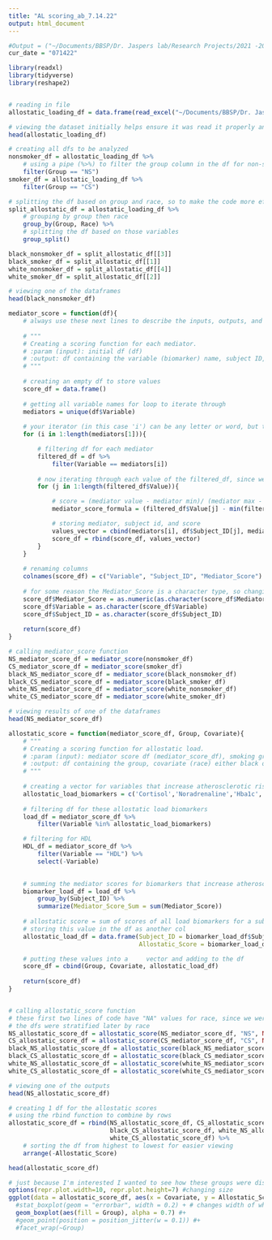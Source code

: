 ```yaml
---
title: "AL scoring_ab_7.14.22"
output: html_document
---
```


```r
#Output = ("~/Documents/BBSP/Dr. Jaspers lab/Research Projects/2021 -2022  Allostatic load Research/3. Data/3. R studio Analysis/Final analysis /revised data")
cur_date = "071422"

library(readxl)
library(tidyverse)
library(reshape2)


# reading in file
allostatic_loading_df = data.frame(read_excel("~/Documents/BBSP/Dr. Jaspers lab/Research Projects/2021 -2022  Allostatic load Research/3. Data/3. R studio Analysis/Final analysis /revised data/Allostatic_Mediator_Data_062422ab.xlsx", sheet = 2)) 
```

```r
# viewing the dataset initially helps ensure it was read it properly and gives a view of what it looks like
head(allostatic_loading_df)
```

```r
# creating all dfs to be analyzed
nonsmoker_df = allostatic_loading_df %>%
    # using a pipe (%>%) to filter the group column in the df for non-smokers only
    filter(Group == "NS")
smoker_df = allostatic_loading_df %>%
    filter(Group == "CS")

# splitting the df based on group and race, so to make the code more efficient
split_allostatic_df = allostatic_loading_df %>%
    # grouping by group then race
    group_by(Group, Race) %>%
    # splitting the df based on those variables
    group_split()

black_nonsmoker_df = split_allostatic_df[[3]]
black_smoker_df = split_allostatic_df[[1]]
white_nonsmoker_df = split_allostatic_df[[4]]
white_smoker_df = split_allostatic_df[[2]]

# viewing one of the dataframes 
head(black_nonsmoker_df)
```

```r
mediator_score = function(df){
    # always use these next lines to describe the inputs, outputs, and purpose of your function
    
    # """
    # Creating a scoring function for each mediator.
    # :param (input): initial df (df)
    # :output: df containing the variable (biomarker) name, subject ID, and score
    # """
    
    # creating an empty df to store values
    score_df = data.frame()
    
    # getting all variable names for loop to iterate through
    mediators = unique(df$Variable)
    
    # your iterator (in this case 'i') can be any letter or word, but typically in computer science i or j are used
    for (i in 1:length(mediators[1])){

        # filtering df for each mediator
        filtered_df = df %>%
            filter(Variable == mediators[i])
        
        # now iterating through each value of the filtered_df, since we want to access each value
        for (j in 1:length(filtered_df$Value)){

            # score = (mediator value - mediator min)/ (mediator max - mediator min)
            mediator_score_formula = (filtered_df$Value[j] - min(filtered_df$Value))/(max(filtered_df$Value) - min(filtered_df$Value))

            # storing mediator, subject id, and score
            values_vector = cbind(mediators[i], df$Subject_ID[j], mediator_score_formula)
            score_df = rbind(score_df, values_vector)
        }
    }
    
    # renaming columns
    colnames(score_df) = c("Variable", "Subject_ID", "Mediator_Score")
    
    # for some reason the Mediator_Score is a character type, so changing to a numeric
    score_df$Mediator_Score = as.numeric(as.character(score_df$Mediator_Score))
    score_df$Variable = as.character(score_df$Variable)
    score_df$Subject_ID = as.character(score_df$Subject_ID)
    
    return(score_df)
}
```



```r
# calling mediator_score function
NS_mediator_score_df = mediator_score(nonsmoker_df)
CS_mediator_score_df = mediator_score(smoker_df)
black_NS_mediator_score_df = mediator_score(black_nonsmoker_df)
black_CS_mediator_score_df = mediator_score(black_smoker_df)
white_NS_mediator_score_df = mediator_score(white_nonsmoker_df)
white_CS_mediator_score_df = mediator_score(white_smoker_df)

# viewing results of one of the dataframes
head(NS_mediator_score_df)
```

```r
allostatic_score = function(mediator_score_df, Group, Covariate){
    # """
    # Creating a scoring function for allostatic load.
    # :param (input): mediator score df (mediator_score_df), smoking group of subjects, race of subjects
    # :output: df containing the group, covariate (race) either black or white, and allostatic score
    # """
    
    # creating a vector for variables that increase atherosclerotic risk
    allostatic_load_biomarkers = c('Cortisol','Noradrenaline','Hba1c','Fibrinogen','CRP')
    
    # filtering df for these allostatic load biomarkers
    load_df = mediator_score_df %>%
        filter(Variable %in% allostatic_load_biomarkers) 

    # filtering for HDL
    HDL_df = mediator_score_df %>%
        filter(Variable == "HDL") %>%
        select(-Variable)

    
    # summing the mediator scores for biomarkers that increase atherosclerotic risk
    biomarker_load_df = load_df %>%
        group_by(Subject_ID) %>%
        summarize(Mediator_Score_Sum = sum(Mediator_Score))
    
    # allostatic score = sum of scores of all load biomarkers for a subject - individual subject HDL score
    # storing this value in the df as another col
    allostatic_load_df = data.frame(Subject_ID = biomarker_load_df$Subject_ID, 
                                    Allostatic_Score = biomarker_load_df$Mediator_Score_Sum - HDL_df$Mediator_Score)

    # putting these values into a     vector and adding to the df
    score_df = cbind(Group, Covariate, allostatic_load_df)
    
    return(score_df)
}

```

```r

```


```r
# calling allostatic_score function
# these first two lines of code have "NA" values for race, since we weren't looking at race as a covariate until 
# the dfs were stratified later by race
NS_allostatic_score_df = allostatic_score(NS_mediator_score_df, "NS", NA)
CS_allostatic_score_df = allostatic_score(CS_mediator_score_df, "CS", NA)
black_NS_allostatic_score_df = allostatic_score(black_NS_mediator_score_df, "NS", "B")
black_CS_allostatic_score_df = allostatic_score(black_CS_mediator_score_df, "CS", "B")
white_NS_allostatic_score_df = allostatic_score(white_NS_mediator_score_df, "NS", "W")
white_CS_allostatic_score_df = allostatic_score(white_CS_mediator_score_df, "CS", "W")

# viewing one of the outputs
head(NS_allostatic_score_df)
```

```r
# creating 1 df for the allostatic scores
# using the rbind function to combine by rows
allostatic_score_df = rbind(NS_allostatic_score_df, CS_allostatic_score_df, black_NS_allostatic_score_df, 
                            black_CS_allostatic_score_df, white_NS_allostatic_score_df, 
                            white_CS_allostatic_score_df) %>%
    # sorting the df from highest to lowest for easier viewing
    arrange(-Allostatic_Score)

head(allostatic_score_df)
```

```r
# just because I'm interested I wanted to see how these groups were distributed so I made this visualization
options(repr.plot.width=10, repr.plot.height=7) #changing size
ggplot(data = allostatic_score_df, aes(x = Covariate, y = Allostatic_Score, color = Group)) +
  #stat_boxplot(geom = "errorbar", width = 0.2) + # changes width of whiskers
  geom_boxplot(aes(fill = Group), alpha = 0.7) #+ 
  #geom_point(position = position_jitter(w = 0.1)) #+ 
  #facet_wrap(~Group)
```

